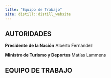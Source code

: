 ```yaml
---
title: "Equipo de Trabajo"
site: distill::distill_website
---
```



## AUTORIDADES

**Presidente de la Nación** Alberto Fernández

**Ministro de Turismo y Deportes**  Matías Lammens 



## EQUIPO DE TRABAJO
